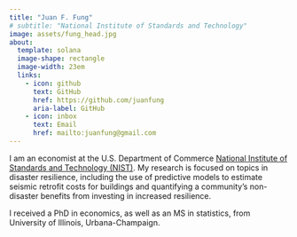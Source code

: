 ```yaml
---
title: "Juan F. Fung"
# subtitle: "National Institute of Standards and Technology"
image: assets/fung_head.jpg
about: 
  template: solana
  image-shape: rectangle
  image-width: 23em
  links:
    - icon: github
      text: GitHub
      href: https://github.com/juanfung
      aria-label: GitHub
    - icon: inbox
      text: Email
      href: mailto:juanfung@gmail.com
---
```

        

I am an economist at the U.S. Department of Commerce [National Institute of
Standards and Technology (NIST)](https://www.nist.gov/people/juan-fung). My
research is focused on topics in disaster resilience, including the use of
predictive models to estimate seismic retrofit costs for buildings and
quantifying a community’s non-disaster benefits from investing in increased
resilience.

I received a PhD in economics, as well as an MS in statistics, from University
of Illinois, Urbana-Champaign.

